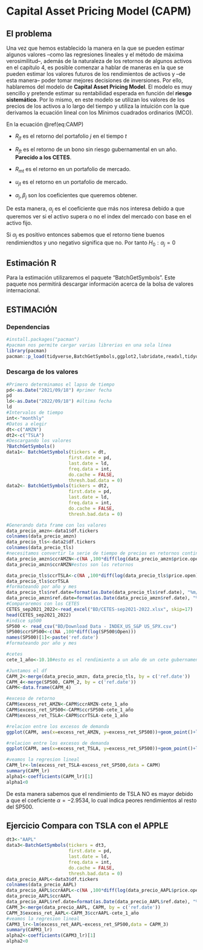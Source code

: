 # Capital Asset Pricing Model (CAPM)

## El problema

Una vez que hemos establecido la manera en la que se pueden estimar algunos valores --como las regresiones lineales y el método de máxima verosimilitud--, además de la naturaleza de los retornos de algunos activos en el capítulo 4, es posible comenzar a hablar de maneras en la que se pueden estimar los valores futuros de los rendimientos de activos y --de esta manera-- poder tomar mejores decisiones de inversiones. Por ello, hablaremos del modelo de **Capital Asset Pricing Model**. El modelo es muy sencillo y pretende estimar su rentabilidad esperada en función del **riesgo sistemático**. Por lo mismo, en este modelo se utilizan los valores de los precios de los activos a lo largo del tiempo y utiliza la intuición con la que derivamos la ecuación lineal con los Mínimos cuadrados ordinarios (MCO).

```{=tex}
\begin{equation}
    R_{jt}-R{ft}=\alpha_{j}+\beta_j(R_{mt}-R_{ft})+u_{jt}
(\#eq:CAMP)
\end{equation}
```
En la ecuación \@ref(eq:CAMP)

-   $R_{jt}$ es el retorno del portafolio $j$ en el tiempo $t$

-   $R_{ft}$ es el retorno de un bono sin riesgo gubernamental en un año. **Parecido a los CETES**.

-   $R_{mt}$ es el retorno en un portafolio de mercado.

-   $u_{jt}$ es el retorno en un portafolio de mercado.

-   $\alpha_{j},\beta_j$ son los coeficientes que queremos obtener.

De esta manera, $\alpha_j$ es el coeficiente que más nos interesa debido a que queremos ver si el activo supera o no el index del mercado con base en el activo fijo.

Si $\alpha_j$ es positivo entonces sabemos que el retorno tiene buenos rendimiendtos y uno negativo significa que no. Por tanto $H_0:\alpha_j=0$

## Estimación R

Para la estimación utilizaremos el paquete "BatchGetSymbols". Este paquete nos permitirá descargar información acerca de la bolsa de valores internacional.

## ESTIMACIÓN

### Dependencias

```r
#install.packages("pacman")
#pacman nos permite cargar varias librerias en una sola línea
library(pacman)
pacman::p_load(tidyverse,BatchGetSymbols,ggplot2,lubridate,readxl,tidyquant)
```

### Descarga de los valores

```r
#Primero determinamos el lapso de tiempo
pd<-as.Date("2021/09/18") #primer fecha
pd
ld<-as.Date("2022/09/18") #última fecha
ld
#Intervalos de tiempo
int<-"monthly"
#Datos a elegir
dt<-c("AMZN")
dt2<-c("TSLA")
#Descargando los valores
?BatchGetSymbols()
data1<- BatchGetSymbols(tickers = dt,
                       first.date = pd,
                       last.date = ld,
                       freq.data = int,
                       do.cache = FALSE,
                       thresh.bad.data = 0)
data2<- BatchGetSymbols(tickers = dt2,
                       first.date = pd,
                       last.date = ld,
                       freq.data = int,
                       do.cache = FALSE,
                       thresh.bad.data = 0)

#Generando data frame con los valores
data_precio_amzn<-data1$df.tickers
colnames(data_precio_amzn)
data_precio_tls<-data2$df.tickers
colnames(data_precio_tls)
#necesitamos convertir la serie de tiempo de precios en retornos continuos compuestos de los precios de apertura
data_precio_amzn$ccrAMZN<-c(NA ,100*diff(log(data_precio_amzn$price.open)))#agregamos un valor NA al principio
data_precio_amzn$ccrAMZN#estos son los retornos

data_precio_tls$ccrTSLA<-c(NA ,100*diff(log(data_precio_tls$price.open)))#agregamos un valor NA al principio
data_precio_tls$ccrTSLA
#formateando por año y mes
data_precio_tls$ref.date=format(as.Date(data_precio_tls$ref.date), "%m/%Y")
data_precio_amzn$ref.date=format(as.Date(data_precio_amzn$ref.date), "%m/%Y")
#Compararemos con los CETES
CETES_sep2021_2022<-read_excel("BD/CETES-sep2021-2022.xlsx", skip=17)
head(CETES_sep2021_2022)
#indice sp500
SP500 <- read_csv("BD/Download Data - INDEX_US_S&P US_SPX.csv")
SP500$ccrSP500<-c(NA ,100*diff(log(SP500$Open)))
names(SP500)[1]<-paste('ref.date')
#formateando por año y mes

#cetes
cete_1_año<-10.10#esto es el rendimiento a un año de un cete gubernamental seguro

#Juntamos el df
CAPM_2<-merge(data_precio_amzn, data_precio_tls, by = c('ref.date'))
CAPM_4<-merge(SP500, CAPM_2, by = c('ref.date'))
CAPM<-data.frame(CAPM_4)

#exceso de retorno
CAPM$excess_ret_AMZN<-CAPM$ccrAMZN-cete_1_año
CAPM$excess_ret_SP500<-CAPM$ccrSP500-cete_1_año
CAPM$excess_ret_TSLA<-CAPM$ccrTSLA-cete_1_año
```

```r
#relacion entre los excesos de demanda
ggplot(CAPM, aes(x=excess_ret_AMZN, y=excess_ret_SP500))+geom_point()+labs(title="Relación de excesos de retornos entre TSLA y AMZN",y="Exceso de demanda de SP500", x="Exceso de demanda de AMZN")+theme_light()
```

```r
#relacion entre los excesos de demanda
ggplot(CAPM, aes(x=excess_ret_TSLA, y=excess_ret_SP500))+geom_point()+labs(title="Relación de excesos de retornos entre TSLA y AMZN",y="Exceso de demanda de SP500", x="Exceso de demanda de TSLA")+theme_light()
```

```r
#veamos la regresion lineal
CAPM_lr<-lm(excess_ret_TSLA~excess_ret_SP500,data = CAPM)
summary(CAPM_lr)
alpha1<-coefficients(CAPM_lr)[1]
alpha1<0
```

De esta manera sabemos que el rendimiento de TSLA NO es mayor debido a que el coeficiente $\alpha=-2.9534$, lo cual indica peores rendimientos al resto del SP500.

## Ejercicio Compara con TSLA con el APPLE

```r
dt3<-"AAPL"
data3<-BatchGetSymbols(tickers = dt3,
                       first.date = pd,
                       last.date = ld,
                       freq.data = int,
                       do.cache = FALSE,
                       thresh.bad.data = 0)
data_precio_AAPL<-data3$df.tickers
colnames(data_precio_AAPL)
data_precio_AAPL$ccrAAPL<-c(NA ,100*diff(log(data_precio_AAPL$price.open)))#agregamos un valor NA al principio
data_precio_AAPL$ccrAAPL
data_precio_AAPL$ref.date=format(as.Date(data_precio_AAPL$ref.date), "%m/%Y")
CAPM_3<-merge(data_precio_AAPL, CAPM, by = c('ref.date'))
CAPM_3$excess_ret_AAPL<-CAPM_3$ccrAAPL-cete_1_año
#veamos la regresion lineal
CAPM3_lr<-lm(excess_ret_AAPL~excess_ret_SP500,data = CAPM_3)
summary(CAPM3_lr)
alpha2<-coefficients(CAPM3_lr)[1]
alpha2<0
```
